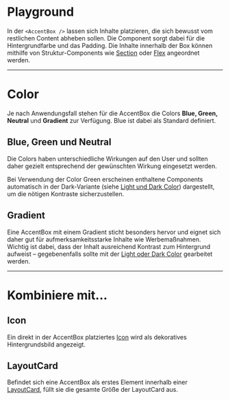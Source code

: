 # Playground

In der `<AccentBox />` lassen sich Inhalte platzieren, die sich bewusst vom restlichen Content abheben sollen. Die Component sorgt dabei für die Hintergrundfarbe und das
Padding. Die Inhalte innerhalb der Box können mithilfe von Struktur-Components wie [Section](/03-components/structure/section) oder [Flex](/03-components/structure/flex) angeordnet werden.

<LiveCodeEditor />

---

# Color

Je nach Anwendungsfall stehen für die AccentBox die Colors **Blue, Green, Neutral** und **Gradient** zur Verfügung. Blue ist dabei als Standard definiert.

## Blue, Green und Neutral

Die Colors haben unterschiedliche Wirkungen auf den User und sollten daher gezielt entsprechend der gewünschten Wirkung eingesetzt werden.

Bei Verwendung der Color Green erscheinen enthaltene Components automatisch in der Dark-Variante (siehe [Light und Dark Color](/02-foundations/01-design/02-colors)) dargestellt, um die nötigen Kontraste sicherzustellen.

<LiveCodeEditor example="color" editorCollapsed />

## Gradient

Eine AccentBox mit einem Gradient sticht besonders hervor und eignet sich daher gut für aufmerksamkeitsstarke Inhalte wie Werbemaßnahmen. Wichtig ist dabei, dass der Inhalt ausreichend Kontrast zum Hintergrund aufweist – gegebenenfalls sollte mit der [Light oder Dark Color](/02-foundations/01-design/02-colors) gearbeitet werden.

<LiveCodeEditor example="gradient" editorCollapsed />

---

# Kombiniere mit...

## Icon

Ein direkt in der AccentBox platziertes [Icon](/03-components/content/icon) wird als dekoratives Hintergrundsbild angezeigt.

<LiveCodeEditor example="icon" editorCollapsed />

## LayoutCard

Befindet sich eine AccentBox als erstes Element innerhalb einer [LayoutCard](/03-components/structure/layout-card), füllt sie die gesamte Größe der LayoutCard aus.

<LiveCodeEditor example="layoutCard" editorCollapsed />
